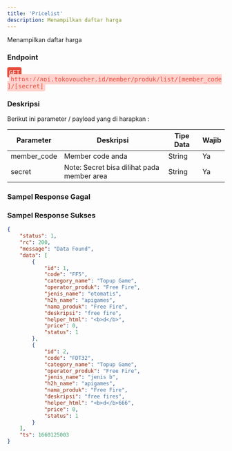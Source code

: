 ```yaml
---
title: 'Pricelist'
description: Menampilkan daftar harga
---
```



Menampilkan daftar harga

### Endpoint
<div style="font-family:monospace;">
<span style="color:white;background:#e74c3c;border-radius: 4px;padding: 4px;">GET</span>
<span style="margin-left:4px;color:#e74c3c;background:#fed1cc;border-radius: 4px;padding: 4px;">https://api.tokovoucher.id/member/produk/list/[member_code]/[secret]</span>

</div>

### Deskripsi
Berikut ini parameter / payload yang di harapkan :

| Parameter   | Deskripsi                                                                                                              | Tipe Data | Wajib |
|-------------|------------------------------------------------------------------------------------------------------------------------|-----------|-------|
| member_code | Member code anda                                                                                                       | String    | Ya    |
| secret   |  Note: Secret bisa dilihat pada member area | String    | Ya    |

### Sampel Response Gagal

### Sampel Response Sukses


```json
{
    "status": 1,
    "rc": 200,
    "message": "Data Found",
    "data": [
        {
            "id": 1,
            "code": "FF5",
            "category_name": "Topup Game",
            "operator_produk": "Free Fire",
            "jenis_name": "otomatis",
            "h2h_name": "apigames",
            "nama_produk": "Free Fire",
            "deskripsi": "free fire",
            "helper_html": "<b>d</b>",
            "price": 0,
            "status": 1
        },
        {
            "id": 2,
            "code": "FDT32",
            "category_name": "Topup Game",
            "operator_produk": "Free Fire",
            "jenis_name": "jenis b",
            "h2h_name": "apigames",
            "nama_produk": "Free Fire",
            "deskripsi": "free fires",
            "helper_html": "<b>d</b>666",
            "price": 0,
            "status": 1
        }
    ],
    "ts": 1660125003
}

```
